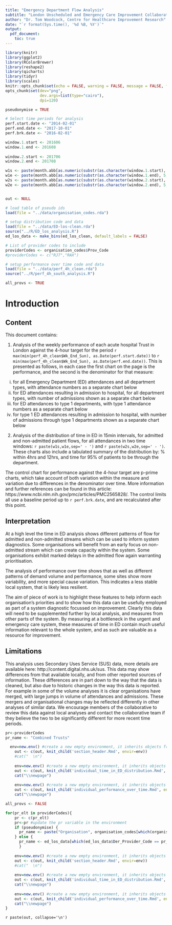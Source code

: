 ```yaml
---
title: "Emergency Department Flow Analysis"
subtitle: "London Unscheduled and Emergency Care Improvement Collaborative"
author: "Dr. Tom Woodcock, Centre for Healthcare Improvement Research"
date: "`r format(Sys.time(), '%d %B, %Y')`"
output:
  pdf_document:
    toc: true
---
```


```r
library(knitr)
library(ggplot2)
library(RColorBrewer)
library(reshape2)
library(qicharts)
library(tidyr)
library(scales)
knitr::opts_chunk$set(echo = FALSE, warning = FALSE, message = FALSE, fig.path = 'perf_images/')
opts_chunk$set(dev="png", 
               dev.args=list(type="cairo"),
               dpi=120)
```

```r
pseudonymise = TRUE

# Select time periods for analysis
perf.start.date <- "2014-02-01"
perf.end.date <- "2017-10-01"
perf.brk.date <- "2016-02-01"

window.1.start <- 201606
window.1.end <- 201608
  
window.2.start <- 201706
window.2.end <- 201708

w1s <- paste(month.abb[as.numeric(substr(as.character(window.1.start), 5, 6))],substr(as.character(window.1.start), 1, 4),sep=' ')
w1e <- paste(month.abb[as.numeric(substr(as.character(window.1.end), 5, 6))],substr(as.character(window.1.end), 1, 4),sep=' ')
w2s <- paste(month.abb[as.numeric(substr(as.character(window.2.start), 5, 6))],substr(as.character(window.2.start), 1, 4),sep=' ')
w2e <- paste(month.abb[as.numeric(substr(as.character(window.2.end), 5, 6))],substr(as.character(window.2.end), 1, 4),sep=' ')


out <- NULL

# load table of pseudo ids
load(file = "../data/organisation_codes.rda")

# setup distribution code and data
load(file = "../data/ED-los-clean.rda")
source("../R/ED_los_analysis.R")
ed_los_data <- make_bins(ed_los_clean, default_labels = FALSE)

# List of provider codes to include
providerCodes <- organisation_codes$Prov_Code
#providerCodes <- c("RJ7","RAX")

# setup performance over time code and data
load(file = "../data/perf_4h_clean.rda")
source("../R/perf_4h_south_analysis.R")

all_provs <- TRUE
```


\newpage

# Introduction

## Content
This document contains:

1. Analysis of the weekly performance of each acute hospital Trust in London against the 4-hour target for the period `r max(min(perf_4h_clean$Wk_End_Sun), as.Date(perf.start.date))` to `r min(max(perf_4h_clean$Wk_End_Sun), as.Date(perf.end.date))`. This is presented as follows, in each case the first chart on the page is the performance, and the second is the denominator for that measure:
i) for all Emergency Department (ED) attendances and all department types, with attendance numbers as a separate chart below
ii) for ED attendances resulting in admission to hospital, for all department types, with number of admissions shown as a separate chart below
iii) for ED attendances to type 1 departments, with type 1 attendance numbers as a separate chart below
iv) for type 1 ED attendances resulting in admission to hospital, with number of admissions through type 1 departments shown as a separate chart below
2. Analysis of the distribution of time in ED in 15min intervals, for admitted and non-admitted patient flows, for all attendances in two time windows: `r paste(w1s,w1e,sep=' - ')` and `r paste(w2s,w2e,sep=' - ')`. These charts also include a tabulated summary of the distribution by: % within 4hrs and 12hrs, and time for 95% of patients to be through the department.

The control chart for performance against the 4-hour target are p-prime charts, which take account of both variation within the measure and variation due to differences in the denominator over time. More information and further references can be found in this article: https://www.ncbi.nlm.nih.gov/pmc/articles/PMC2565828/. The control limits all use a baseline period up to `r perf.brk.date`, and are recalculated after this point.

## Interpretation
At a high level the time in ED analysis shows different patterns of flow for admitted and non-admitted streams which can be used to inform system diagnostics. Some organisations will benefit from an early focus on non-admitted stream which can create capacity within the system. Some organisations exhibit marked delays in the admitted flow again warranting prioritisation.

The analysis of performance over time shows that as well as different patterns of demand volume and performance, some sites show more variability, and more special cause variation. This indicates a less stable local system, that is likely less resilient.

The aim of piece of work is to highlight these features to help inform each organisation's priorities and to show how this data can be usefully employed as part of a system diagnostic focussed on improvement. Clearly this data will need to be supplemented further by local analysis, and measures from other parts of the system. By measuring at a bottleneck in the urgent and emergency care system, these measures of time in ED contain much useful information relevant to the whole system, and as such are valuable as a resource for improvement.

## Limitations
This analysis uses Secondary Uses Service (SUS) data, more details are available here: http://content.digital.nhs.uk/sus. This data may show differences from that available locally, and from other reported sources of information. These differences are in part down to the way that the data is cleaned, but also due to historic changes in the way this data is reported. For example in some of the volume analyses it is clear organisations have merged, with large jumps in volume of attendances and admissions. These mergers and organisational changes may be reflected differently in other analyses of similar data. We encourage members of the collaborative to review this data against local analyses and contact the collaborative team if they believe the two to be significantly different for more recent time periods.

```r
pr<-providerCodes
pr_name <- "Combined Trusts"

  env=new.env() #create a new empty environment, it inherits objects from the current         environment.
    out <- c(out, knit_child('section_header.Rmd', envir=env))
    #cat("  \n")
    
    env=new.env() #create a new empty environment, it inherits objects from the current environment.
    out <- c(out, knit_child('individual_time_in_ED_distribution.Rmd', envir=env))
    cat("\\newpage")
    
    env=new.env() #create a new empty environment, it inherits objects from the current environment.
    out <- c(out, knit_child('individual_performance_over_time.Rmd', envir=env))
    cat("\\newpage")
```
```r
all_provs <- FALSE

for(pr_elt in providerCodes){
    pr <- c(pr_elt)
    pr<-pr #update the pr variable in the environment
    if (pseudonymise) {
      pr_name <- paste("Organisation", organisation_codes[which(organisation_codes$Prov_Code == pr_elt),"pseudoid"][[1]], sep=" ")
    } else {
      pr_name <- ed_los_data[which(ed_los_data$Der_Provider_Code == pr_elt),"Provider_Name"][[1]]
      }
    
    env=new.env() #create a new empty environment, it inherits objects from the current environment.
    out <- c(out, knit_child('section_header.Rmd', envir=env))
    #cat("  \n")
    
    env=new.env() #create a new empty environment, it inherits objects from the current environment.
    out <- c(out, knit_child('individual_time_in_ED_distribution.Rmd', envir=env))
    cat("\\newpage")
    
    env=new.env() #create a new empty environment, it inherits objects from the current environment.
    out <- c(out, knit_child('individual_performance_over_time.Rmd', envir=env))
    cat("\\newpage")
}
```
`r paste(out, collapse='\n')`
